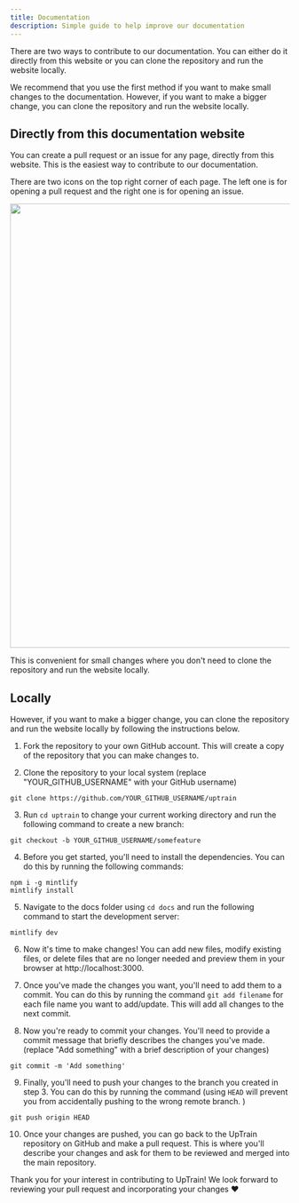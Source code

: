 ```yaml
---
title: Documentation
description: Simple guide to help improve our documentation
---
```


There are two ways to contribute to our documentation. You can either do it directly from this website or you can clone the repository and run the website locally.

We recommend that you use the first method if you want to make small changes to the documentation. However, if you want to make a bigger change, you can clone the repository and run the website locally.

## Directly from this documentation website 

You can create a pull request or an issue for any page, directly from this website. This is the easiest way to contribute to our documentation.

There are two icons on the top right corner of each page. The left one is for opening a pull request and the right one is for opening an issue.

<Frame caption="Cosine distance of embeddings from initial embeddings as they are being learnt with time.">
  <img width="800" src="/images/edit-tools.png"/>
</Frame>

This is convenient for small changes where you don't need to clone the repository and run the website locally.

## Locally

However, if you want to make a bigger change, you can clone the repository and run the website locally by following the instructions below.

1. Fork the repository to your own GitHub account. This will create a copy of the repository that you can make changes to.

2. Clone the repository to your local system (replace "YOUR_GITHUB_USERNAME" with your GitHub username)
```console
git clone https://github.com/YOUR_GITHUB_USERNAME/uptrain
```

3. Run `cd uptrain` to change your current working directory and run the following command to create a new branch: 
```console
git checkout -b YOUR_GITHUB_USERNAME/somefeature
```

4. Before you get started, you'll need to install the dependencies. You can do this by running the following commands:
```console
npm i -g mintlify
mintlify install
```

5. Navigate to the docs folder using `cd docs` and run the following command to start the development server:
```console
mintlify dev
```

6. Now it's time to make changes! You can add new files, modify existing files, or delete files that are no longer needed and preview them in your browser at http://localhost:3000.

7. Once you've made the changes you want, you'll need to add them to a commit. You can do this by running the command `git add filename` for each file name you want to add/update. This will add all changes to the next commit.

8. Now you're ready to commit your changes. You'll need to provide a commit message that briefly describes the changes you've made. (replace "Add something" with a brief description of your changes)
```console
git commit -m 'Add something'
```

9. Finally, you'll need to push your changes to the branch you created in step 3. You can do this by running the command (using `HEAD` will prevent you from accidentally pushing to the wrong remote branch. ) 
```console
git push origin HEAD
```

10. Once your changes are pushed, you can go back to the UpTrain repository on GitHub and make a pull request. This is where you'll describe your changes and ask for them to be reviewed and merged into the main repository.

Thank you for your interest in contributing to UpTrain! We look forward to reviewing your pull request and incorporating your changes ❤️
